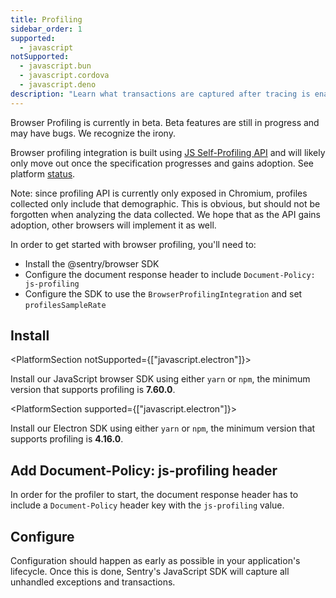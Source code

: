 ```yaml
---
title: Profiling
sidebar_order: 1
supported:
  - javascript
notSupported:
  - javascript.bun
  - javascript.cordova
  - javascript.deno
description: "Learn what transactions are captured after tracing is enabled."
---
```


<Note>

Browser Profiling is currently in beta. Beta features are still in progress and may have bugs. We recognize the irony.

</Note>

Browser profiling integration is built using [JS Self-Profiling API](https://wicg.github.io/js-self-profiling/) and will likely only move out once the specification progresses and gains adoption. See platform [status](https://chromestatus.com/feature/5170190448852992).

Note: since profiling API is currently only exposed in Chromium, profiles collected only include that demographic. This is obvious, but should not be forgotten when analyzing the data collected. We hope that as the API gains adoption, other browsers will implement it as well.

<PlatformContent includePath="profiling/index/why-profiling" />

In order to get started with browser profiling, you'll need to:

- Install the @sentry/browser SDK
- Configure the document response header to include `Document-Policy: js-profiling`
- Configure the SDK to use the `BrowserProfilingIntegration` and set `profilesSampleRate`

## Install

<PlatformSection notSupported={["javascript.electron"]}>

Install our JavaScript browser SDK using either `yarn` or `npm`, the minimum version that supports profiling is **7.60.0**.

</PlatformSection>

<PlatformSection supported={["javascript.electron"]}>

Install our Electron SDK using either `yarn` or `npm`, the minimum version that supports profiling is **4.16.0**.

</PlatformSection>

<PlatformContent includePath="profiling/automatic-instrumentation-intro" />

## Add Document-Policy: js-profiling header

In order for the profiler to start, the document response header has to include a `Document-Policy` header key with the `js-profiling` value.

<PlatformContent includePath="profiling/automatic-instrumentation-headers" />

## Configure

Configuration should happen as early as possible in your application's lifecycle. Once this is done, Sentry's JavaScript SDK will capture all unhandled exceptions and transactions.

<PlatformContent includePath="profiling/automatic-instrumentation-setup" />
